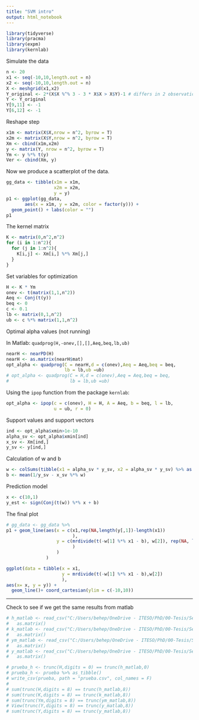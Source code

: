 ```yaml
---
title: "SVM intro"
output: html_notebook
---
```


```r
library(tidyverse)
library(pracma)
library(expm)
library(kernlab)
```


Simulate the data

```r
n <- 20
x1 <- seq(-10,10,length.out = n)
x2 <- seq(-10,10,length.out = n)
X <- meshgrid(x1,x2)
Y_original <- 2*(X$X %^% 3 - 3 * X$X > X$Y)-1 # differs in 2 observations from Matlab
Y <- Y_original
Y[9,11] <- -1
Y[6,12] <- -1
```

Reshape step

```r
x1m <- matrix(X$X,nrow = n^2, byrow = T)
x2m <- matrix(X$Y,nrow = n^2, byrow = T)
Xm <- cbind(x1m,x2m)
y <- matrix(Y, nrow = n^2, byrow = T)
Ym <- y %*% t(y)
Ver <- cbind(Xm, y)
```

Now we produce a scatterplot of the data.

```r
gg_data <- tibble(x1m = x1m,
                  x2m = x2m,
                  y = y)
p1 <- ggplot(gg_data,
       aes(x = x1m, y = x2m, color = factor(y))) + 
  geom_point() + labs(color = "")
p1
```

The kernel matrix

```r
K <- matrix(0,n^2,n^2)
for (i in 1:n^2){
  for (j in 1:n^2){
    K[i,j] <- Xm[i,] %*% Xm[j,]
  }
}
```

Set variables for optimization

```r
H <- K * Ym
onev <- t(matrix(1,1,n^2))
Aeq <- Conj(t(y))
beq <- 0
c <- 0.1
lb <- matrix(0,1,n^2)
ub <- c %*% matrix(1,1,n^2)
```



Optimal alpha values (not running)

In Matlab: `quadprog(H,-onev,[],[],Aeq,beq,lb,ub)`
```r
nearH <- nearPD(H)
nearH <- as.matrix(nearH$mat)
opt_alpha <- quadprog(C = nearH,d = c(onev),Aeq = Aeq,beq = beq,
                      lb = lb,ub =ub)
# opt_alpha <- quadprog(C = H,d = c(onev),Aeq = Aeq,beq = beq,
#                       lb = lb,ub =ub)
```

Using the `ipop` function from the package `kernlab`:

```r
opt_alpha <- ipop(c = c(onev), H = H, A = Aeq, b = beq, l = lb,
                  u = ub, r = 0)
```



Support values and support vectors

```r
ind <- opt_alpha$xmin>1e-10
alpha_sv <- opt_alpha$xmin[ind]
x_sv <- Xm[ind,]
y_sv <- y[ind,]
```

Calculation of w and b

```r
w <- colSums(tibble(x1 = alpha_sv * y_sv, x2 = alpha_sv * y_sv) %>% as.matrix() * x_sv) 
b <- mean(1/y_sv - x_sv %*% w)
```

Prediction model

```r
x <- c(10,1)
y_est <- sign(Conj(t(w)) %*% x + b)
```

The final plot

```r
# gg_data <- gg_data %>% 
p1 + geom_line(aes(x = c(x1,rep(NA,length(y[,1])-length(x1))
                         ), 
                   y = c(mrdivide(t(-w[1] %*% x1 - b), w[2]), rep(NA, length(y[,1]) - length(x1))
                         )
                   )
               )

ggplot(data = tibble(x = x1,
                     y = mrdivide(t(-w[1] %*% x1 - b),w[2])
                     ),
aes(x= x, y = y)) +
  geom_line()+ coord_cartesian(ylim = c(-10,10))
```





- - - - - - - - - - - - 
Check to see if we get the same results from matlab

```r
# h_matlab <- read_csv("C:/Users/behep/OneDrive - ITESO/PhD/00-Tesis/Semestre 3 - IDI III/H.csv",col_names = F) %>%
#   as.matrix()
# k_matlab <- read_csv("C:/Users/behep/OneDrive - ITESO/PhD/00-Tesis/Semestre 3 - IDI III/K.csv",col_names = F) %>%
#   as.matrix()
# ym_matlab <- read_csv("C:/Users/behep/OneDrive - ITESO/PhD/00-Tesis/Semestre 3 - IDI III/Ym.csv",col_names = F) %>%
#   as.matrix()
# y_matlab <- read_csv("C:/Users/behep/OneDrive - ITESO/PhD/00-Tesis/Semestre 3 - IDI III/Y.csv",col_names = F) %>% 
#   as.matrix()
```


```r
# prueba_h <- trunc(H,digits = 0) == trunc(h_matlab,0)
# prueba_h <- prueba %>% as_tibble()
# write_csv(prueba, path = "prueba.csv", col_names = F)
# 
# sum(trunc(H,digits = 8) == trunc(h_matlab,8))
# sum(trunc(K,digits = 8) == trunc(k_matlab,8))
# sum(trunc(Ym,digits = 8) == trunc(ym_matlab,8))
# View(trunc(Y,digits = 8) == trunc(y_matlab,8))
# sum(trunc(Y,digits = 8) == trunc(y_matlab,8))
```


